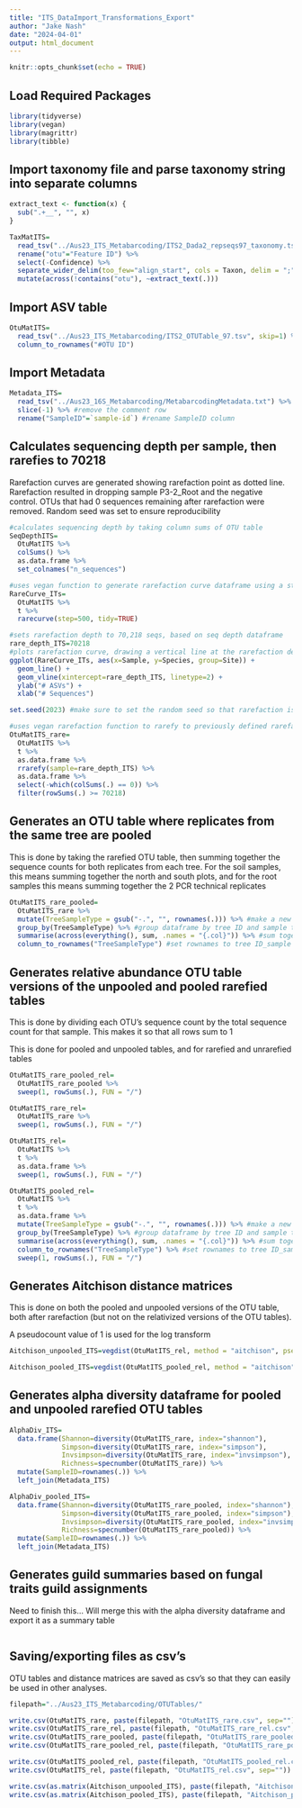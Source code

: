 ```yaml
---
title: "ITS_DataImport_Transformations_Export"
author: "Jake Nash"
date: "2024-04-01"
output: html_document
---
```


```r
knitr::opts_chunk$set(echo = TRUE)
```

## Load Required Packages
```r
library(tidyverse)
library(vegan)
library(magrittr)
library(tibble)
```

## Import taxonomy file and parse taxonomy string into separate columns
```r
extract_text <- function(x) {
  sub(".+__", "", x)
}

TaxMatITS=
  read_tsv("../Aus23_ITS_Metabarcoding/ITS2_Dada2_repseqs97_taxonomy.tsv") %>%
  rename("otu"="Feature ID") %>%
  select(-Confidence) %>%
  separate_wider_delim(too_few="align_start", cols = Taxon, delim = ";", names = c("Kingdom", "Phylum","Class", "Order","Family","Genus","Species", "SH")) %>%
  mutate(across(!contains("otu"), ~extract_text(.)))
```

## Import ASV table
```r
OtuMatITS=
  read_tsv("../Aus23_ITS_Metabarcoding/ITS2_OTUTable_97.tsv", skip=1) %>%
  column_to_rownames("#OTU ID")
```

## Import Metadata
```r
Metadata_ITS=
  read_tsv("../Aus23_16S_Metabarcoding/MetabarcodingMetadata.txt") %>%
  slice(-1) %>% #remove the comment row 
  rename("SampleID"=`sample-id`) #rename SampleID column
```

## Calculates sequencing depth per sample, then rarefies to 70218
Rarefaction curves are generated showing rarefaction point as dotted line. Rarefaction resulted in dropping sample P3-2_Root and the negative control. OTUs that had 0 sequences remaining after rarefaction were removed. Random seed was set to ensure reproducibility
```r
#calculates sequencing depth by taking column sums of OTU table
SeqDepthITS=
  OtuMatITS %>%
  colSums() %>%
  as.data.frame %>%
  set_colnames("n_sequences")

#uses vegan function to generate rarefaction curve dataframe using a step of 500 seqs
RareCurve_ITs=
  OtuMatITS %>%
  t %>%
  rarecurve(step=500, tidy=TRUE)

#sets rarefaction depth to 70,218 seqs, based on seq depth dataframe
rare_depth_ITS=70218
#plots rarefaction curve, drawing a vertical line at the rarefaction depth
ggplot(RareCurve_ITs, aes(x=Sample, y=Species, group=Site)) +
  geom_line() +
  geom_vline(xintercept=rare_depth_ITS, linetype=2) +
  ylab("# ASVs") +
  xlab("# Sequences")

set.seed(2023) #make sure to set the random seed so that rarefaction is reproducible

#uses vegan rarefaction function to rarefy to previously defined rarefaction depth
OtuMatITS_rare=
  OtuMatITS %>%
  t %>%
  as.data.frame %>%
  rrarefy(sample=rare_depth_ITS) %>%
  as.data.frame %>%
  select(-which(colSums(.) == 0)) %>%
  filter(rowSums(.) >= 70218)

```

## Generates an OTU table where replicates from the same tree are pooled
This is done by taking the rarefied OTU table, then summing together the sequence counts for both replicates from each tree. For the soil samples, this means summing together the north and south plots, and for the root samples this means summing together the 2 PCR technical replicates

```r
OtuMatITS_rare_pooled=
  OtuMatITS_rare %>%
  mutate(TreeSampleType = gsub("-.", "", rownames(.))) %>% #make a new column with the tree ID and sample type
  group_by(TreeSampleType) %>% #group dataframe by tree ID and sample type
  summarise(across(everything(), sum, .names = "{.col}")) %>% #sum together sequence counts for all samples that were from the same tree and sample type
  column_to_rownames("TreeSampleType") #set rownames to tree ID_sample type

```

## Generates relative abundance OTU table versions of the unpooled and pooled rarefied tables
This is done by dividing each OTU's sequence count by the total sequence count for that sample. This makes it so that all rows sum to 1

This is done for pooled and unpooled tables, and for rarefied and unrarefied tables

```r
OtuMatITS_rare_pooled_rel=
  OtuMatITS_rare_pooled %>%
  sweep(1, rowSums(.), FUN = "/") 

OtuMatITS_rare_rel=
  OtuMatITS_rare %>%
  sweep(1, rowSums(.), FUN = "/") 

OtuMatITS_rel=
  OtuMatITS %>%
  t %>%
  as.data.frame %>% 
  sweep(1, rowSums(.), FUN = "/")

OtuMatITS_pooled_rel=
  OtuMatITS %>%
  t %>%
  as.data.frame %>%
  mutate(TreeSampleType = gsub("-.", "", rownames(.))) %>% #make a new column with the tree ID and sample type
  group_by(TreeSampleType) %>% #group dataframe by tree ID and sample type
  summarise(across(everything(), sum, .names = "{.col}")) %>% #sum together sequence counts for all samples that were from the same tree and sample type
  column_to_rownames("TreeSampleType") %>% #set rownames to tree ID_sample type
  sweep(1, rowSums(.), FUN = "/")
```

## Generates Aitchison distance matrices
This is done on both the pooled and unpooled versions of the OTU table, both after rarefaction (but not on the relativized versions of the OTU tables).

A pseudocount value of 1 is used for the log transform
```r
Aitchison_unpooled_ITS=vegdist(OtuMatITS_rel, method = "aitchison", pseudocount=1)

Aitchison_pooled_ITS=vegdist(OtuMatITS_pooled_rel, method = "aitchison", pseudocount=1)
```

## Generates alpha diversity dataframe for pooled and unpooled rarefied OTU tables
```r
AlphaDiv_ITS=
  data.frame(Shannon=diversity(OtuMatITS_rare, index="shannon"),
             Simpson=diversity(OtuMatITS_rare, index="simpson"),
             Invsimpson=diversity(OtuMatITS_rare, index="invsimpson"),
             Richness=specnumber(OtuMatITS_rare)) %>%
  mutate(SampleID=rownames(.)) %>%
  left_join(Metadata_ITS)

AlphaDiv_pooled_ITS=
  data.frame(Shannon=diversity(OtuMatITS_rare_pooled, index="shannon"),
             Simpson=diversity(OtuMatITS_rare_pooled, index="simpson"),
             Invsimpson=diversity(OtuMatITS_rare_pooled, index="invsimpson"),
             Richness=specnumber(OtuMatITS_rare_pooled)) %>%
  mutate(SampleID=rownames(.)) %>%
  left_join(Metadata_ITS)

```

## Generates guild summaries based on fungal traits guild assignments
Need to finish this...
Will merge this with the alpha diversity dataframe and export it as a summary table
```r


```

## Saving/exporting files as csv's
OTU tables and distance matrices are saved as csv's so that they can easily be used in other analyses. 
```r
filepath="../Aus23_ITS_Metabarcoding/OTUTables/"

write.csv(OtuMatITS_rare, paste(filepath, "OtuMatITS_rare.csv", sep=""))
write.csv(OtuMatITS_rare_rel, paste(filepath, "OtuMatITS_rare_rel.csv", sep=""))
write.csv(OtuMatITS_rare_pooled, paste(filepath, "OtuMatITS_rare_pooled.csv", sep=""))
write.csv(OtuMatITS_rare_pooled_rel, paste(filepath, "OtuMatITS_rare_pooled_rel.csv", sep=""))

write.csv(OtuMatITS_pooled_rel, paste(filepath, "OtuMatITS_pooled_rel.csv", sep=""))
write.csv(OtuMatITS_rel, paste(filepath, "OtuMatITS_rel.csv", sep=""))

write.csv(as.matrix(Aitchison_unpooled_ITS), paste(filepath, "Aitchison_unpooled_ITS.csv", sep=""))
write.csv(as.matrix(Aitchison_pooled_ITS), paste(filepath, "Aitchison_pooled_ITS.csv", sep=""))
```
